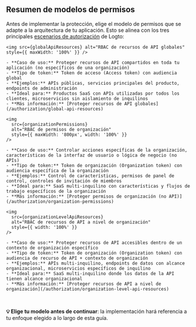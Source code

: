 
## Resumen de modelos de permisos

Antes de implementar la protección, elige el modelo de permisos que se adapte a la arquitectura de tu aplicación. Esto se alinea con los tres principales [escenarios de autorización](/authorization#authorization-scenarios) de Logto:

<Tabs groupId="permission-models">
  <TabItem value="global-api-resources" label="Recursos de API globales">

    <img src={globalApiResources} alt="RBAC de recursos de API globales" style={{ maxWidth: '100%' }} />

    - **Caso de uso:** Proteger recursos de API compartidos en toda tu aplicación (no específicos de una organización)
    - **Tipo de token:** Token de acceso (Access token) con audiencia global
    - **Ejemplos:** APIs públicas, servicios principales del producto, endpoints de administración
    - **Ideal para:** Productos SaaS con APIs utilizadas por todos los clientes, microservicios sin aislamiento de inquilinos
    - **Más información:** [Proteger recursos de API globales](/authorization/global-api-resources)

  </TabItem>
  <TabItem value="organization-permissions" label="Permisos de organización (no API)">

    <img
      src={organizationPermissions}
      alt="RBAC de permisos de organización"
      style={{ maxWidth: '800px', width: '100%' }}
    />

    - **Caso de uso:** Controlar acciones específicas de la organización, características de la interfaz de usuario o lógica de negocio (no APIs)
    - **Tipo de token:** Token de organización (Organization token) con audiencia específica de la organización
    - **Ejemplos:** Control de características, permisos de panel de control, controles de invitación de miembros
    - **Ideal para:** SaaS multi-inquilino con características y flujos de trabajo específicos de la organización
    - **Más información:** [Proteger permisos de organización (no API)](/authorization/organization-permissions)

  </TabItem>
  <TabItem value="organization-level-api-resources" label="Recursos de API a nivel de organización">

    <img
      src={organizationLevelApiResources}
      alt="RBAC de recursos de API a nivel de organización"
      style={{ width: '100%' }}
    />

    - **Caso de uso:** Proteger recursos de API accesibles dentro de un contexto de organización específico
    - **Tipo de token:** Token de organización (Organization token) con audiencia de recurso de API + contexto de organización
    - **Ejemplos:** APIs multi-inquilino, endpoints de datos con alcance organizacional, microservicios específicos de inquilino
    - **Ideal para:** SaaS multi-inquilino donde los datos de la API tienen alcance organizacional
    - **Más información:** [Proteger recursos de API a nivel de organización](/authorization/organization-level-api-resources)

  </TabItem>
</Tabs>

<br />

**💡 Elige tu modelo antes de continuar**: la implementación hará referencia a tu enfoque elegido a lo largo de esta guía.
